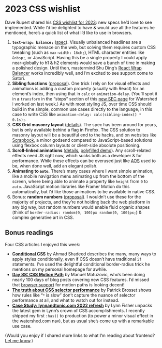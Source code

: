 # 2023 CSS wishlist

Dave Rupert shared his [CSS wishlist for 2023](https://daverupert.com/2023/01/css-wishlist-2023/): new specs he’d love to see implemented. While I’d be delighted to have & would use all the features he mentioned, here’s a quick list of what I’d like to use in browsers.

1. **`text-wrap: balance;`** ([spec](https://drafts.csswg.org/css-text-4/#text-wrap)). Visually unbalanced headlines are a typographic menace on the web, but solving them requires custom CSS tweaking (such as `max-width: 16ch;`), HTML character entities like `&nbsp;`, or JavaScript. Having this be a single property I could apply near-globally to h1 & h2 elements would save a bunch of time in making a polished design. Until then, mastermind Shu Ding’s [React Wrap Balancer](https://react-wrap-balancer.vercel.app/) works incredibly well, and I’m excited to see support come to Satori.
2. **Sibling functions** ([proposal](https://github.com/w3c/csswg-drafts/issues/4559)). One trick I rely on for visual effects and animations is adding a custom property (usually with React) for an element’s index, then using that in `calc` or `animation-delay`. (You’ll spot it in a `transform` in the “steps” section of this [new SEC page](https://watershed.com/solutions/sec) for Watershed I worked on last week.) As with most styling JS, over time CSS should build in the simple, common use cases directly to the language, in this case to write CSS like `animation-delay: calc(sibling-index() * 0.1s);`.
3. **CSS Grid masonry layout** ([details](https://developer.mozilla.org/en-US/docs/Web/CSS/CSS_Grid_Layout/Masonry_Layout)). The spec has been around for years, but is only available behind a flag in Firefox. The CSS solution to masonry layout will be a beautiful end to the hacks, and on websites like [Scrapbook](https://scrapbook.hackclub.com), a minor godsend compared to JavaScript-based solutions using flexbox column layouts or client-side absolute positioning.
4. **Scroll-linked animations** ([details](https://developer.mozilla.org/en-US/docs/Web/CSS/scroll-timeline), [polyfilled demo](https://codepen.io/jh3y/pen/YzjEGMm)). Any scroll-related effects need JS right now, which sucks both as a developer & for performance. While these effects can be overused just like [AOS](https://michalsnik.github.io/aos/) used to be, when done well, add an elegant polish.
5. **Animating to `auto`.** There’s many cases where I want simple animation, like a mobile navigation menu animating up from the bottom of the screen, where being able to animate a property like `height` from `0` to `auto`. JavaScript motion libraries like Framer Motion do this automatically, but I’d like those animations to be available in native CSS.
6. Bonus: **random numbers** ([proposal](https://github.com/w3c/csswg-drafts/issues/2826#issuecomment-1204305712)). I wouldn’t use these for the majority of projects, and they’re not holding back the web platform in any big way, but random numbers would enable fluid organic shapes (think of `border-radius: random(0, 100)px random(0, 100)px;`) & complex generative art in CSS.

## Bonus readings

Four CSS articles I enjoyed this week:

- **[Conditional CSS](https://ishadeed.com/article/conditional-css/)** by Ahmad Shadeed describes the many, many ways to apply styles conditionally, even if CSS doesn’t have traditional `if` statements. I’ve used the delightful conditional border-radius trick he mentions on my personal homepage for awhile.
- **[Day 88: CSS Motion Path](https://www.matuzo.at/blog/2023/100daysof-day88/)** by Manuel Matuzovic, who’s been doing nearly 100 days of blog posts covering new CSS features. I’d missed that [browser support](https://caniuse.com/css-motion-paths) for motion paths is looking decent!
- **[The truth about CSS selector performance](https://blogs.windows.com/msedgedev/2023/01/17/the-truth-about-css-selector-performance/)** by Patrick Brosset shows how rules like “`*` is slow” don’t capture the nuance of selector performance at all, and what to watch out for instead.
- **[Case Study: lynnandtonic.com 2022 refresh](https://lynnandtonic.com/thoughts/entries/case-study-2022-refresh/)** by Lynn Fisher unpacks the latest gem in Lynn’s crown of CSS accomplishments. I recently shipped my first `:has()` to production (to power a minor visual effect in the watershed.com nav), but as usual she’s come up with a remarkable use case.

(Would you enjoy if I shared more links to what I’m reading about frontend? [Let me know](https://mastodon.social/@lachlanjc/109750809646355424).)
